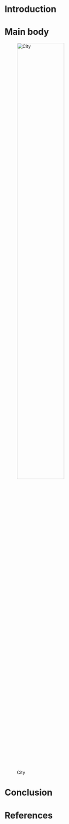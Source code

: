 ```{=tex}
\oneHalfIndent
```

# Introduction

\lipsum[2]

# Main body

\lipsum[2]

![City](./images/city.png){width="60%"}

```{=tex}
\qtBegin
```

> \lipsum[2]

```{=tex}
\qtEnd
```

\lipsum[2]

# Conclusion

\lipsum[2]

# References

```{=tex}
\referenceStyle
```

::: {#refs}
:::
